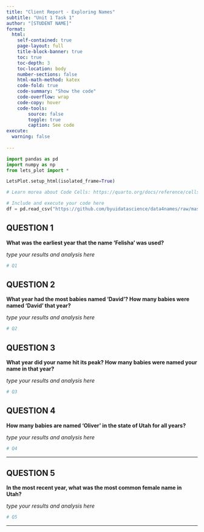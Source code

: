 ```yaml
---
title: "Client Report - Exploring Names"
subtitle: "Unit 1 Task 1"
author: "[STUDENT NAME]"
format:
  html:
    self-contained: true
    page-layout: full
    title-block-banner: true
    toc: true
    toc-depth: 3
    toc-location: body
    number-sections: false
    html-math-method: katex
    code-fold: true
    code-summary: "Show the code"
    code-overflow: wrap
    code-copy: hover
    code-tools:
        source: false
        toggle: true
        caption: See code
execute: 
  warning: false
    
---
```


```python
import pandas as pd
import numpy as np
from lets_plot import *

LetsPlot.setup_html(isolated_frame=True)
```

```python
# Learn morea about Code Cells: https://quarto.org/docs/reference/cells/cells-jupyter.html

# Include and execute your code here
df = pd.read_csv("https://github.com/byuidatascience/data4names/raw/master/data-raw/names_year/names_year.csv")
```

## QUESTION 1

__What was the earliest year that the name ‘Felisha’ was used?__

_type your results and analysis here_

```python
# Q1


```


## QUESTION 2

__What year had the most babies named 'David'? How many babies were named 'David' that year?__

_type your results and analysis here_

```python
# Q2


```


## QUESTION 3

__What year did your name hit its peak? How many babies were named your name in that year?__

_type your results and analysis here_

```python
# Q3

```



## QUESTION 4

__How many babies are named ‘Oliver’ in the state of Utah for all years?__  

_type your results and analysis here_

```python
# Q4


```

---

## QUESTION 5

__In the most recent year, what was the most common female name in Utah?__ 

_type your results and analysis here_

```python
# Q5


```


---

